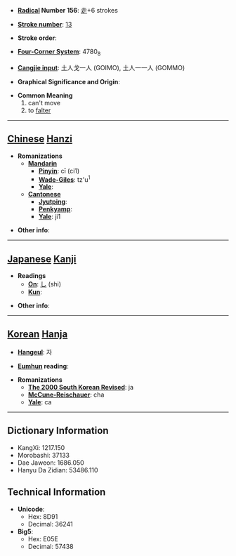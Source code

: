 * '''[[Wiktionary:Chinese radical index| Radical]] Number 156''': [[Wiktionary:Chinese radical index 走|走]]+6 strokes

* '''[[Wiktionary:Chinese total strokes index|Stroke number]]''': [[Wiktionary:Chinese total strokes index 13|13]]

* '''Stroke order''': 

* '''[[Wiktionary:Chinese four corner index|Four-Corner System]]''': 4780<sub>8</sub>

* '''[[Wiktionary:Chinese Cangjie index|Cangjie input]]''': 土人戈一人 (GOIMO), 土人一一人 (GOMMO)

* '''Graphical Significance and Origin''': 

* '''Common Meaning'''
*#can't move
*# to [[falter]]


----

== [[Chinese]] [[Hanzi]] ==

* '''Romanizations'''
** '''[[Mandarin]]'''
*** '''[[Pinyin]]''': cī (ci1)
*** '''[[Wade-Giles]]''': tz'u<sup>1</sup>
*** '''[[Yale]]''': 
** '''[[Cantonese]]'''
*** '''[[Jyutping]]''':
*** '''[[Penkyamp]]''': 
*** '''[[Yale]]''': ji1

* '''Other info''': 

----

== [[Japanese]] [[Kanji]] ==

* '''Readings'''
** '''[[On]]''': [[し]] (shi)
** '''[[Kun]]''': 

* '''Other info''':  

----

== [[Korean]] [[Hanja]] ==

* '''[[Hangeul]]''': 자

* '''[[Eumhun]] reading''': 

* '''Romanizations'''
** '''[[The 2000 South Korean Revised Romanization|The 2000 South Korean Revised]]''': ja
** '''[[McCune-Reischauer]]''': cha
** '''[[Yale]]''': ca

----

== Dictionary Information ==

* KangXi: 1217.150
* Morobashi: 37133
* Dae Jaweon: 1686.050
* Hanyu Da Zidian: 53486.110

== Technical Information ==

* '''Unicode''':
** Hex: 8D91
** Decimal: 36241
* '''Big5''':
** Hex: E05E
** Decimal: 57438